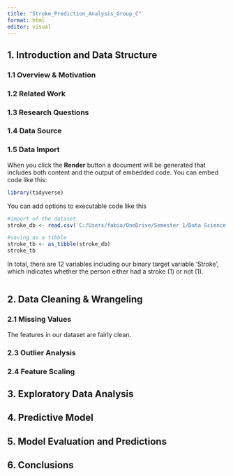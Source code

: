 ```yaml
---
title: "Stroke_Prediction_Analysis_Group_C"
format: html
editor: visual
---
```


## 1. Introduction and Data Structure

### 1.1 Overview & Motivation

### 1.2 Related Work

### 1.3 Research Questions

### 1.4 Data Source

### 1.5 Data Import

When you click the **Render** button a document will be generated that includes both content and the output of embedded code. You can embed code like this:

```r
library(tidyverse)
```

You can add options to executable code like this

```r
#import of the dataset
stroke_db <- read.csv('C:/Users/fabio/OneDrive/Semester 1/Data Science in Business Analytics/Project/stroke_dataset.csv')

#saving as a tibble
stroke_tb <- as_tibble(stroke_db)
stroke_tb
```

In total, there are 12 variables including our binary target variable 'Stroke', which indicates whether the person either had a stroke (1) or not (1).

```r

```

## 2. Data Cleaning & Wrangeling

### 2.1 Missing Values

The features in our dataset are fairly clean.

### 2.3 Outlier Analysis

### 2.4 Feature Scaling

## 3. Exploratory Data Analysis

## 4. Predictive Model

## 5. Model Evaluation and Predictions

## 6. Conclusions
